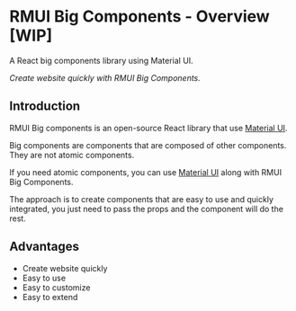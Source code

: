 
<Meta title="Docs/Overview" />

# RMUI Big Components - Overview [WIP]

A React big components library using Material UI.

_Create website quickly with RMUI Big Components._

## Introduction

RMUI Big components is an open-source React library that use [Material UI](https://mui.com/).

Big components are components that are composed of other components. They are not atomic components.

If you need atomic components, you can use [Material UI](https://mui.com/) along with RMUI Big Components.

The approach is to create components that are easy to use and quickly integrated, you just need to pass the props and the component will do the rest.

## Advantages

-   Create website quickly
-   Easy to use
-   Easy to customize
-   Easy to extend
